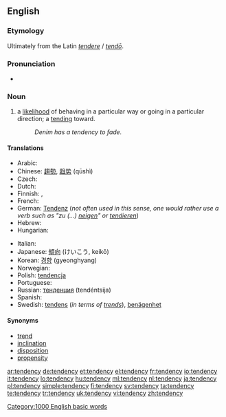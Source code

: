 ==English==

===Etymology===
Ultimately from the Latin ''[[tendere]]'' / ''[[tendo#Latin|tendō]]''.

===Pronunciation===
* {{audio|en-us-tendency.ogg|Audio (US)}}

===Noun===
{{en-noun|tendenc|ies}}

# a [[likelihood]] of behaving in a particular way or going in a particular direction; a [[tending]] toward.
#: ''Denim has a tendency to fade.''

====Translations====
{{trans-top|likelihood of behaving in a particular way}}
* Arabic: {{Arab|[[ميل]]}} {{unicode|(méil)}}
* Chinese: [[趨勢]], [[趋势]] (qūshì)
* Czech: {{t-|cs|sklon|m}}
* Dutch: {{t-|nl|neiging|f}}
* Finnish: {{t+|fi|taipumus}}, {{t+|fi|suunta}}
* French: {{t+|fr|tendance|f}}
* German: [[Tendenz]] {{f}} (''not often used in this sense, one would rather use a verb such as "zu (...) [[neigen]]" or [[tendieren]]'')
* Hebrew: {{t-|he|נטיה|f|tr=netiya|sc=Hebr}}
* Hungarian: {{t+|hu|irány}}
{{trans-mid}}
* Italian: {{t+|it|tendenza|f}}
* Japanese: [[傾向]] (けいこう, keikō)
* Korean: [[경향]] (gyeonghyang)
* Norwegian: {{t+|no|tendens|m}}
* Polish: [[tendencja]] {{f}}
* Portuguese: {{t+|pt|tendência|f}}
* Russian: [[тенденция]] (tendéntsija) {{f}}
* Spanish: {{t+|es|tendencia|f}}
* Swedish: [[tendens]] (''in terms of [[trends]]''), [[benägenhet]]
{{trans-bottom}}

====Synonyms====
* [[trend]]
* [[inclination]]
* [[disposition]]
* [[propensity]]

[[Category:1000 English basic words]]

[[ar:tendency]]
[[de:tendency]]
[[et:tendency]]
[[el:tendency]]
[[fr:tendency]]
[[io:tendency]]
[[it:tendency]]
[[lo:tendency]]
[[hu:tendency]]
[[ml:tendency]]
[[nl:tendency]]
[[ja:tendency]]
[[pl:tendency]]
[[simple:tendency]]
[[fi:tendency]]
[[sv:tendency]]
[[ta:tendency]]
[[te:tendency]]
[[tr:tendency]]
[[uk:tendency]]
[[vi:tendency]]
[[zh:tendency]]